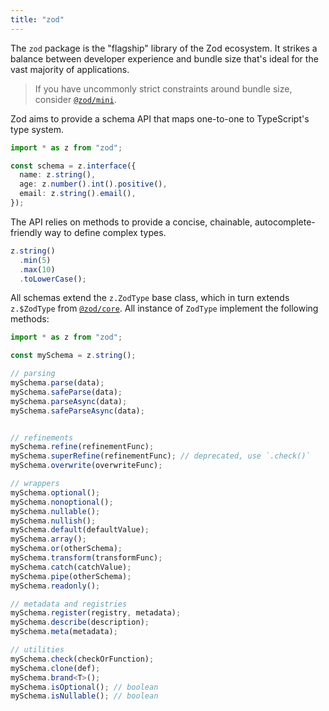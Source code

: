 ```yaml
---
title: "zod"
---
```


The `zod` package is the "flagship" library of the Zod ecosystem. It strikes a balance between developer experience and bundle size that's ideal for the vast majority of applications. 

> If you have uncommonly strict constraints around bundle size, consider [`@zod/mini`](/packages/mini).

Zod aims to provide a schema API that maps one-to-one to TypeScript's type system.

```ts
import * as z from "zod";

const schema = z.interface({
  name: z.string(),
  age: z.number().int().positive(),
  email: z.string().email(),
});
```

The API relies on methods to provide a concise, chainable, autocomplete-friendly way to define complex types.

```ts
z.string()
  .min(5)
  .max(10)
  .toLowerCase();
```

All schemas extend the `z.ZodType` base class, which in turn extends `z.$ZodType` from [`@zod/core`](/packages/core). All instance of `ZodType` implement the following methods:

```ts
import * as z from "zod";

const mySchema = z.string();

// parsing
mySchema.parse(data);
mySchema.safeParse(data);
mySchema.parseAsync(data);
mySchema.safeParseAsync(data);


// refinements
mySchema.refine(refinementFunc);
mySchema.superRefine(refinementFunc); // deprecated, use `.check()`
mySchema.overwrite(overwriteFunc);

// wrappers
mySchema.optional();
mySchema.nonoptional();
mySchema.nullable();
mySchema.nullish();
mySchema.default(defaultValue);
mySchema.array();
mySchema.or(otherSchema);
mySchema.transform(transformFunc);
mySchema.catch(catchValue);
mySchema.pipe(otherSchema);
mySchema.readonly();

// metadata and registries
mySchema.register(registry, metadata);
mySchema.describe(description);
mySchema.meta(metadata);

// utilities
mySchema.check(checkOrFunction);
mySchema.clone(def);
mySchema.brand<T>();
mySchema.isOptional(); // boolean
mySchema.isNullable(); // boolean
```
